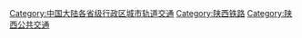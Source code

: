 [[Category:中国大陆各省级行政区城市轨道交通|Category:中国大陆各省级行政区城市轨道交通]]
[[Category:陕西铁路|Category:陕西铁路]]
[[Category:陕西公共交通|Category:陕西公共交通]]